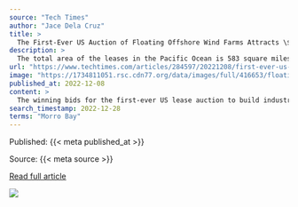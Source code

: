 ```yaml
---
source: "Tech Times"
author: "Jace Dela Cruz"
title: >
  The First-Ever US Auction of Floating Offshore Wind Farms Attracts \$757 Million in Winning Bids
description: >
  The total area of the leases in the Pacific Ocean is 583 square miles (1,510 square kilometers).
url: "https://www.techtimes.com/articles/284597/20221208/first-ever-us-auction-floating-offshore-wind-farm-attracts-757-million-winning-bids.htm"
image: "https://1734811051.rsc.cdn77.org/data/images/full/416653/floating-windfarm-inaugurated-off-the-coast-of-aberdeen.jpg"
published_at: 2022-12-08
content: >
  The winning bids for the first-ever US lease auction to build industrial-scale floating wind farms off the West Coast totaled $757 million on Wednesday, coming from largely European businesses, accor… [+2745 chars]
search_timestamp: 2022-12-28
terms: "Morro Bay"
---
```



Published: {{< meta published_at >}}


Source: {{< meta source >}}


[Read full article]({{< meta url >}}){target='_blank'}



![](`r rmarkdown::metadata$image[1]`)
